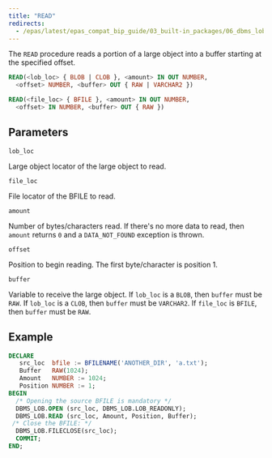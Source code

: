 ```yaml
---
title: "READ"
redirects:
  - /epas/latest/epas_compat_bip_guide/03_built-in_packages/06_dbms_lob/10_read/ #generated for docs/epas/reorg-role-use-case-mode
---
```


The `READ` procedure reads a portion of a large object into a buffer starting at the specified offset.

```sql
READ(<lob_loc> { BLOB | CLOB }, <amount> IN OUT NUMBER,
  <offset> NUMBER, <buffer> OUT { RAW | VARCHAR2 })

READ(<file_loc> { BFILE }, <amount> IN OUT NUMBER,
  <offset> IN NUMBER, <buffer> OUT { RAW })
```

## Parameters

`lob_loc`

 Large object locator of the large object to read.

 `file_loc`

 File locator of the BFILE to read.

`amount`

 Number of bytes/characters read. If there's no more data to read, then `amount` returns `0` and a `DATA_NOT_FOUND` exception is thrown.

`offset`

 Position to begin reading. The first byte/character is position 1.

`buffer`

 Variable to receive the large object. If `lob_loc` is a `BLOB`, then `buffer` must be `RAW`. If `lob_loc` is a `CLOB`, then `buffer` must be `VARCHAR2`. If `file_loc` is `BFILE`, then `buffer` must be `RAW`.

## Example

``` sql
DECLARE
   src_loc  bfile := BFILENAME('ANOTHER_DIR', 'a.txt');
   Buffer   RAW(1024);
   Amount   NUMBER := 1024;
   Position NUMBER := 1;
BEGIN
  /* Opening the source BFILE is mandatory */
  DBMS_LOB.OPEN (src_loc, DBMS_LOB.LOB_READONLY);
  DBMS_LOB.READ (src_loc, Amount, Position, Buffer); 
 /* Close the BFILE: */
  DBMS_LOB.FILECLOSE(src_loc);
  COMMIT;
END;
```
